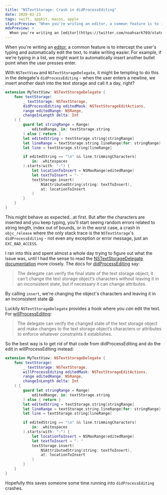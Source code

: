 ```yaml
---
title: "NSTextStorage: Crash in didProcessEditing"
date: 2020-02-23
tags: swift, appkit, macos, apple
staticPreview: "When you're writing an editor, a common feature is to intercept the user's typing and automatically edit the text, to make writing easier. For example, if we're typing in a list, we might want to automatically insert another bullet point when the user presses enter..."
mdxPreview: >
  When you're writing an [editor](https://twitter.com/noahsark769/status/1231077295164538880?s=20), a common feature is to intercept the user's typing and automatically edit the text, to make writing easier. For example, if we're typing in a list, we might want to automatically insert another bullet point when the user presses enter...
---
```

When you're writing an [editor](https://twitter.com/noahsark769/status/1231077295164538880?s=20), a common feature is to intercept the user's typing and automatically edit the text, to make writing easier. For example, if we're typing in a list, we might want to automatically insert another bullet point when the user presses enter.

With `NSTextView` and `NSTextStorageDelegate`, it might be tempting to do this in the delegate's `didProcessEditing` - when the user enters a newline, we insert another dash into the text storage and call it a day, right?

```swift
extension MyTextView: NSTextStorageDelegate {
    func textStorage(
        _ textStorage: NSTextStorage,
        didProcessEditing editedMask: NSTextStorageEditActions,
        range editedRange: NSRange,
        changeInLength delta: Int
    ) {
        guard let stringRange = Range(
            editedRange, in: textStorage.string
        ) else { return }
        let editedString = textStorage.string[stringRange]
        let lineRange = textStorage.string.lineRange(for: stringRange)
        let line = textStorage.string[lineRange]

        if editedString == "\n" && line.trimmingCharacters(
            in: .whitespaces
        ).starts(with: "-") {
            let locationToInsert = NSMaxRange(editedRange)
            let textToInsert = "- "
            textStorage.insert(
                NSAttributedString(string: textToInsert),
                at: locationToInsert
            )
        }
    }
}
```

This might behave as expected...at first. But after the characters are inserted and you keep typing, you'll start seeing random errors related to string length, index out of bounds, or in the worst case, a crash in `objc_release` where the only stack trace is the `NSTextStorage`'s `didProcessEditing` - not even any exception or error message, just an `EXC_BAD_ACCESS`.

I ran into this and spent almost a whole day trying to figure out what the issue was, until I had the sense to read the [NSTextStorageDelegate documentation](https://developer.apple.com/documentation/uikit/nstextstoragedelegate) more closely. The docs for [didProcessEditing](https://developer.apple.com/documentation/uikit/nstextstoragedelegate/1534375-textstorage) say:

> The delegate can verify the final state of the text storage object; it can’t change the text storage object’s characters without leaving it in an inconsistent state, but if necessary it can change attributes.

By calling `insert`, we're changing the object's characters and leaving it in an inconsistent state 😱

Luckily `NSTextStorageDelegate` provides a hook where you _can_ edit the text. For [willProcessEditing](https://developer.apple.com/documentation/uikit/nstextstoragedelegate/1534795-textstorage):

> The delegate can verify the changed state of the text storage object and make changes to the text storage object’s characters or attributes to enforce whatever constraints it establishes.

So the best way is to get rid of that code from didProcessEditing and do the edit in willProcessEditing instead:

```swift
extension MyTextView: NSTextStorageDelegate {
    func textStorage(
        _ textStorage: NSTextStorage,
        willProcessEditing editedMask: NSTextStorageEditActions,
        range editedRange: NSRange,
        changeInLength delta: Int
    ) {
        guard let stringRange = Range(
            editedRange, in: textStorage.string
        ) else { return }
        let editedString = textStorage.string[stringRange]
        let lineRange = textStorage.string.lineRange(for: stringRange)
        let line = textStorage.string[lineRange]

        if editedString == "\n" && line.trimmingCharacters(
            in: .whitespaces
        ).starts(with: "-") {
            let locationToInsert = NSMaxRange(editedRange)
            let textToInsert = "- "
            textStorage.insert(
                NSAttributedString(string: textToInsert),
                at: locationToInsert
            )
        }
    }
}
```

Hopefully this saves someone some time running into `didProcessEditing` crashes.
